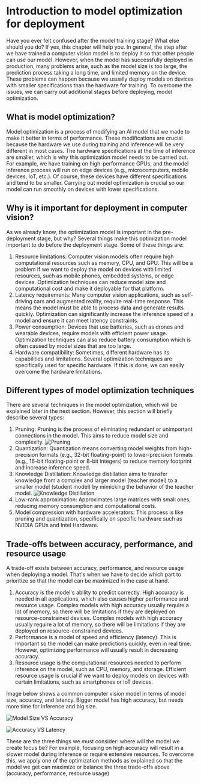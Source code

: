 # Introduction to model optimization for deployment

Have you ever felt confused after the model training stage? What else should you do? If yes, this chapter will help you. In general, the step after we have trained a computer vision model is to deploy it so that other people can use our model. However, when the model has successfully deployed in production, many problems arise, such as the model size is too large, the prediction process taking a long time, and limited memory on the device. These problems can happen because we usually deploy models on devices with smaller specifications than the hardware for training. To overcome the issues, we can carry out additional stages before deploying, model optimization.

## What is model optimization?
Model optimization is a process of modifying an AI model that we made to make it better in terms of performance. These modifications are crucial because the hardware we use during training and inference will be very different in most cases. The hardware specifications at the time of inference are smaller, which is why this optimization model needs to be carried out. For example, we have training on high-performance GPUs, and the model inference process will run on edge devices (e.g., microcomputers, mobile devices, IoT, etc.). Of course, these devices have different specifications and tend to be smaller. Carrying out model optimization is crucial so our model can run smoothly on devices with lower specifications.

## Why is it important for deployment in computer vision?
As we already know, the optimization model is important in the pre-deployment stage, but why? Several things make this optimization model important to do before the deployment stage. Some of these things are:
1. Resource limitations: Computer vision models often require high computational resources such as memory, CPU, and GPU. This will be a problem if we want to deploy the model on devices with limited resources, such as mobile phones, embedded systems, or edge devices. Optimization techniques can reduce model size and computational cost and make it deployable for that platform.
2. Latency requirements: Many computer vision applications, such as self-driving cars and augmented reality, require real-time response. This means the model must be able to process data and generate results quickly. Optimization can significantly increase the inference speed of a model and ensure it can meet latency constraints.
3. Power consumption: Devices that use batteries, such as drones and wearable devices, require models with efficient power usage. Optimization techniques can also reduce battery consumption which is often caused by model sizes that are too large.
4. Hardware compatibility: Sometimes, different hardware has its capabilities and limitations. Several optimization techniques are specifically used for specific hardware. If this is done, we can easily overcome the hardware limitations.

## Different types of model optimization techniques
There are several techniques in the model optimization, which will be explained later in the next section. However, this section will briefly describe several types:
1. Pruning: Pruning is the process of eliminating redundant or unimportant connections in the model. This aims to reduce model size and complexity.
![Pruning](https://huggingface.co/datasets/hf-vision/course-assets/raw/main/pruning.png)
2. Quantization: Quantization means converting model weights from high-precision formats (e.g., 32-bit floating-point) to lower-precision formats (e.g., 16-bit floating-point or 8-bit integers) to reduce memory footprint and increase inference speed.
3. Knowledge Distillation: Knowledge distillation aims to transfer knowledge from a complex and larger model (teacher model) to a smaller model (student model) by mimicking the behavior of the teacher model.
![Knowledge Distillation](https://huggingface.co/datasets/hf-vision/course-assets/raw/main/knowledge_distillation.png)
4. Low-rank approximation: Approximates large matrices with small ones, reducing memory consumption and computational costs.
5. Model compression with hardware accelerators: This process is like pruning and quantization, specifically on specific hardware such as NVIDIA GPUs and Intel Hardware.

## Trade-offs between accuracy, performance, and resource usage
A trade-off exists between accuracy, performance, and resource usage when deploying a model. That's when we have to decide which part to prioritize so that the model can be maximized in the case at hand.
1. Accuracy is the model's ability to predict correctly. High accuracy is needed in all applications, which also causes higher performance and resource usage. Complex models with high accuracy usually require a lot of memory, so there will be limitations if they are deployed on resource-constrained devices. Complex models with high accuracy usually require a lot of memory, so there will be limitations if they are deployed on resource-constrained devices.
2. Performance is a model of speed and efficiency (latency). This is important so the model can make predictions quickly, even in real time. However, optimizing performance will usually result in decreasing accuracy.
3. Resource usage is the computational resources needed to perform inference on the model, such as CPU, memory, and storage. Efficient resource usage is crucial if we want to deploy models on devices with certain limitations, such as smartphones or IoT devices.

Image below shows a common computer vision model in terms of model size, accuracy, and latency. Bigger model has high accuracy, but needs more time for inference and big size.

![Model Size VS Accuracy](https://huggingface.co/datasets/hf-vision/course-assets/raw/main/model_size_vs_accuracy.png)

![Accuracy VS Latency](https://huggingface.co/datasets/hf-vision/course-assets/raw/main/accuracy_vs_latency.png)

These are the three things we must consider: where will the model we create focus be? For example, focusing on high accuracy will result in a slower model during inference or require extensive resources. To overcome this, we apply one of the optimization methods as explained so that the model we get can maximize or balance the three trade-offs above (accuracy, performance, resource usage)



